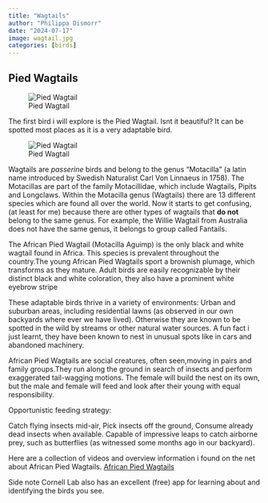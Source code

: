 ```yaml
---
title: "Wagtails"
author: "Philippa Dismorr"
date: "2024-07-17"
image: wagtail.jpg
categories: [birds]
---
```


## Pied Wagtails

![Pied Wagtail](wagtail.jpg)  

The first bird i will explore is the Pied Wagtail. Isnt it beautiful? It can be spotted most places as it is a very adaptable bird. 

![Pied Wagtail](wagtail.jpg)  

Wagtails are *passerine* birds and belong to the genus "Motacilla" (a latin name introduced by Swedish Naturalist Carl Von Linnaeus in 1758). The Motacillas are part of the family Motacillidae, which include Wagtails, Pipits and Longclaws. Within the Motacilla genus (Wagtails) there are 13 different species which are found all over the world. Now it starts to get confusing, (at least for me) because there are other types of wagtails that **do not** belong to the same genus. For example, the Willie Wagtail from Australia does not have the same genus, it belongs to group called Fantails. 

The African Pied Wagtail (Motacilla Aguimp) is the only black and white wagtail found in Africa. This species is prevalent throughout the country.The young African Pied Wagtails sport a brownish plumage, which transforms as they mature. Adult birds are easily recognizable by their distinct black and white coloration, they also have a prominent white eyebrow stripe

These adaptable birds thrive in a variety of environments: Urban and suburban areas, including residential lawns (as observed in our own backyards where ever we have lived). Otherwise they are known to be spotted in the wild by streams or other natural water sources. A fun fact i just learnt, they have been known to nest in unusual spots like in cars and abandoned machinery. 

African Pied Wagtails are social creatures, often seen,moving in pairs and family groups.They run along the ground in search of insects and perform exaggerated tail-wagging motions. The female will build the nest on its own, but the male and female will feed and look after their young with equal responsibility. 


Opportunistic feeding strategy:

Catch flying insects mid-air,
Pick insects off the ground,
Consume already dead insects when available.
Capable of impressive leaps to catch airborne prey, such as butterflies (as witnessed some months ago in our backyard). 

Here are a collection of videos and overview information i found on the net about African Pied Wagtails. [African Pied Wagtails](https://ebird.org)

Side note Cornell Lab also has an excellent (free) app for learning about and identifying the birds you see. 

